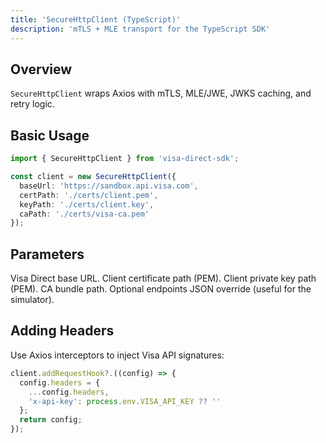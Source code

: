 ```yaml
---
title: 'SecureHttpClient (TypeScript)'
description: 'mTLS + MLE transport for the TypeScript SDK'
---
```


## Overview

`SecureHttpClient` wraps Axios with mTLS, MLE/JWE, JWKS caching, and retry logic.

## Basic Usage

```typescript
import { SecureHttpClient } from 'visa-direct-sdk';

const client = new SecureHttpClient({
  baseUrl: 'https://sandbox.api.visa.com',
  certPath: './certs/client.pem',
  keyPath: './certs/client.key',
  caPath: './certs/visa-ca.pem'
});
```

## Parameters

<ParamField path="SecureHttpClient" type="object">
  <Param path="baseUrl" type="string" required>
    Visa Direct base URL.
  </Param>
  <Param path="certPath" type="string" required>
    Client certificate path (PEM).
  </Param>
  <Param path="keyPath" type="string" required>
    Client private key path (PEM).
  </Param>
  <Param path="caPath" type="string">
    CA bundle path.
  </Param>
  <Param path="endpointsFile" type="string">
    Optional endpoints JSON override (useful for the simulator).
  </Param>
</ParamField>

## Adding Headers

Use Axios interceptors to inject Visa API signatures:

```typescript
client.addRequestHook?.((config) => {
  config.headers = {
    ...config.headers,
    'x-api-key': process.env.VISA_API_KEY ?? ''
  };
  return config;
});
```
